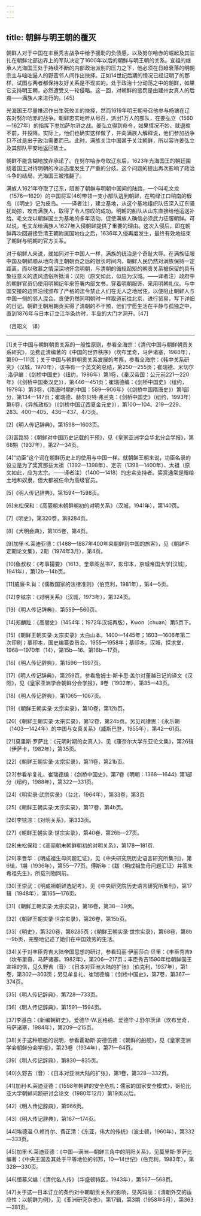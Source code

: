 ```yaml
---
---
---
```

title: 朝鲜与明王朝的覆灭
---



朝鲜人对于中国在丰臣秀吉战争中给予援助的负债感，以及努尔哈赤的崛起及其驻扎在朝鲜北部边界上的军队决定了1600年以后的朝鲜与明王朝的关系。宣祖的继承人光海国王处于持续不断的内部政治派别的压力之下，他必须在日趋衰落的明朝宗主与咄咄逼人的野蛮邻人间作出抉择。正如14世纪后期的情况已经证明了的那样，试图与两者都保持友好关系是不现实的。处于政治十分动荡之中的朝鲜，如果它支持明王朝，必然遭受又一轮侵略。这一回，对朝鲜的惩罚是由建州女真人的后裔——满族人来进行的。[45]

光海国王尽量推迟作出生死攸关的抉择，然而1619年明王朝号召他参与杨镐在辽东对努尔哈赤的战争。朝鲜忠实地听从号召，派出1万人的部队，在姜弘立（1560—1627年）的指挥下参加萨尔浒之战。姜弘立得到命令，如果情况不妙，就退缩不前，并投降。实际上，他们也确实这样做了，并向满族人解释说，他们参加战争只不过是出于政治需要而已。此时，满族关注中国甚于关注朝鲜，所以容许姜弘立及其部队平安地返回故土。

朝鲜不能含糊地放弃承诺了。在努尔哈赤夺取辽东后，1623年光海国王的朝廷围绕着国王对待明朝的冷淡态度发生了严重的分歧。这个问题的提出再次影响了政治斗争的结局，光海国王被推翻了。

满族人1621年夺取了辽东，阻断了朝鲜与明朝中国间的陆路，一个叫毛文龙（1576—1629）的中国将军[46]带领一支小部队逃到朝鲜，在鸭绿江口稍南的椵岛（《明史》记为皮岛。——译者注），建立基地，从这个基地组织队伍深入辽东骚扰劫掠，攻击满族人，取得了令人惊叹的成功。明朝的船队从山东直接给他运送补给。毛文龙以朝鲜国土为基地的多年活动，促使满族人确信必须武力征服朝鲜。可以说，毛文龙给满族人1627年入侵朝鲜提供了重要的理由。这次入侵后，即在朝鲜再次回避接受清王朝附属国地位之后，1636年入侵再度发生，最终有效地结束了朝鲜与明朝的官方关系。

对于朝鲜人来说，就如同对于中国人一样，满族的统治是个奇耻大辱。在满族征服中国及朝鲜顺从地向清王朝朝贡之后的很长时间内，朝鲜人民仍然对满族保持一定距离，而以敬慕之情深深地怀念明朝，与清朝的循规蹈矩的朝贡关系被保留的具有象征意义的遗风遗俗所抵消：汉阳（原文如此，似应为汉城。——译者注）政府中的朝鲜官员仍使用明朝纪年来签署内部文书，穿着明朝服饰，采用明朝礼仪。与中国交接的边界沿线颁布了严格的法令禁止人们在无人之地居住，以便阻止朝鲜人与中国一侧的邻人混合。贡使仍然同明朝时一样取道前往北京，进行贸易，写下详细的日记。朝鲜王朝用朝贡买得了清朝的不干预，他们宁愿生活在平静与孤独之中，直到1876年与日本订立江华条约时，半岛的大门才洞开。[47]

（吕昭义　译）



***



[1]关于中国与朝鲜朝贡关系的一般性原则，参看全海宗：《清代中国与朝鲜朝贡关系研究》，见费正清编著的《中国的世界秩序》（坎布里奇，马萨诸塞，1968年），第90—111页；关于中国与朝鲜朝贡关系发展的考察，参看全海宗：《韩中关系研究》（汉城，1970年），该书有一个英文的总结，第250—255页；崔瑞德、米切尔·洛伊编：《剑桥中国史》（纽约，1986年）第1卷，《秦汉帝国：公元前221—220年》（《剑桥中国秦汉史》），第446—451页；崔瑞德编：《剑桥中国史》（纽约，1979年）第3卷，《隋唐时期的中国：589—906年》（《剑桥中国隋唐史》）第1部分，第134—147页；崔瑞德、赫尔贝特·弗兰克：《剑桥中国史》（纽约，1993年）第6卷，《异族政权》（《剑桥中国辽西夏金元史》），第100—104、219—229、283、400—405、436—437、473页。

[2]《明人传记辞典》，第1598—1603页。

[3]富路特：《朝鲜对中国历史记载的干预》，见《皇家亚洲学会华北分会学报》，第68期（1937年），第27—34页。

[4]“功臣”这个词在朝鲜历史上的使用与中国一样。就朝鲜王朝来说，功臣名录的设立是为了奖赏那些太祖（1392—1398年）、定宗（1398—1400年）、太祖（原文如此，应为太宗。——译者注）（1400—1418）的忠实支持者。奖赏通常是赠给土地和奴隶，但大都被任命为高级官员。

[5]《明人传记辞典》，第1594—1598页。

[6]末松保和：《高丽朝末朝鲜朝初的对明关系》（汉城，1941年），第140页。

[7]《明史》，第320卷，第8284页。

[8]《大明会典》，第105卷，第4页。

[9]加里·K.莱迪亚德：《1488—1887年400年来朝鲜到中国的旅客》，见《朝鲜不定期论文集》，2期（1974年3月），第4页。

[10]鱼叔权：《考事撮要》（1613，奎章阁丛书7，影印本，京城帝国大学[汉城]，1941年），第12b—14b页。

[11]威廉·R.肖：《儒教国家的法律准则》（伯克利，1981年），第4—5页。

[12]李铉宗：《对明关系》（汉城，1973年），第324页。

[13]《明人传记辞典》，第559—560页。

[14]郑麟趾：《高丽史》（1454年；1972年汉城再版），Kwon（chuan）第5页下。

[15]《朝鲜王朝实录·太宗实录》太白山本，1400—1445年；1603—1606年第二次印刷；摹印本，国史编纂委员会，1955—1958年；摹印本，汉城，探求堂，1968—1970年（14），第15b—16、第16b—17页。

[16]《明人传记辞典》，第1596—1597页。

[17]《明人传记辞典》，第259页。参看詹姆士·斯卡思·盖尔对董越日记的译文《汉阳》，见《皇家亚洲学会朝鲜分会学报》，Ⅱ卷（1902年），第35—43页。

[18]《明人传记辞典》，第1065—1067页。

[19]《朝鲜王朝实录·太宗实录》，第10卷，第12b页。

[20]《朝鲜王朝实录·太宗实录》，第12卷，第24b页。另见司律思：《永乐朝（1403—1424年）的中国与女真关系》（威斯巴登，1955年），第42—61页。

[21]莫里斯·罗萨比：《元明时期的女真人》，见《康奈尔大学东亚论文集》，第26辑（伊萨卡，1982年），第35页。

[22]《朝鲜王朝实录·太宗实录》，第11卷，第21b页。

[23]参看牟复礼、崔瑞德编：《剑桥中国史》，第7卷《明朝：1368—1644》第1部分（纽约，1988年），第322—331页。

[24]《明实录·武宗实录》（台北，1964年），第33卷，第3页

[25]《朝鲜王朝实录·太宗实录》，第17卷，第4b页。

[26]李铉淙：《对明关系》，第333页。

[27]《朝鲜王朝实录·世宗实录》，第40卷，第26b—27页。

[28]末松保和：《高丽朝末朝鲜朝初的对明关系》，第178—181页.

[29]李晋华：《明成祖生母问题汇证》，见《中央研究院历史语言研究所集刊》，第6辑，1期（1936年），第55—77页。傅斯年：《跋〈明成祖生母问题汇证〉并答朱希祖先生》，所载刊物同前。

[30]王崇武：《明成祖朝鲜选妃考》，见《中央研究院历史语言研究所集刊》，第17辑（1948年），第165—176页。

[31]《朝鲜王朝实录·太宗实录》，第16卷，第38—39页。

[32]《朝鲜王朝实录·世宗实录》，第26卷，第15b页。

[33]《明史》，第320卷，第8285页；《朝鲜王朝实录·世宗实录》，第68卷，第8b—9b页，完整地记述了她们在中国效劳的生活。

[34]关于对丰臣秀吉大陆帝国思想的研讨，参看玛丽·伊丽莎白·贝里：《丰臣秀吉》（坎布里奇，马萨诸塞，1982年），第206—217页；丰臣秀吉1590年给朝鲜国王宣祖的信，见久野吉（音）：《日本对亚洲大陆的扩张》（伯克利，1937年），第1卷，第302—303页；另见牟复礼、崔瑞德编：《剑桥中国史》，第7卷，第367—374页。

[35]《明人传记辞典》，第728—733页。

[36]《明人传记辞典》，第1591—1594页。

[37]李基白：《新编朝鲜史》，爱德华·W.瓦格纳、爱德华·J.舒尔茨译（坎布里奇，马萨诸塞，1984年），第209—215页。

[38]关于这种舰艇的说明，参看霍勒斯·安德伍德：《朝鲜的船舰》，见《皇家亚洲学会朝鲜分会学报》，第23卷（1934年），第71—84页。

[39]《明人传记辞典》，第830—835页。

[40]久野吉（音）：《日本对亚洲大陆的扩张》，第1卷，第328—332页。

[41]加利·K.莱迪亚德：《1598年朝鲜的安全危机：儒家的国家安全模式》，哥伦比亚大学朝鲜问题研讨会论文（1980年12月）第19页以后。

[42]《明人传记辞典》，第966页。

[43]《明人传记辞典》，第167—174页。

[44]埃德温·O.赖肖尔、费正清：《东亚，伟大的传统》（波士顿，1960年），第332—333页。

[45]加里·K.莱迪亚德：《中国—满洲—朝鲜三角中的阴阳关系》，见莫里斯·罗萨比编著：《中央王国及其处于平等地位的邻邦，10—14世纪》（伯克利，1983年），第328—330页。

[46]恒慕义编：《清代名人传》（华盛顿特区，1943年），第567—568页。

[47]关于这一日本订立的条约对中朝朝贡关系的影响，见芮玛丽：《清朝外交的适应性：以朝鲜为例》，见《亚洲研究杂志》，第17辑，第3期（1958年5月），第363—381页。